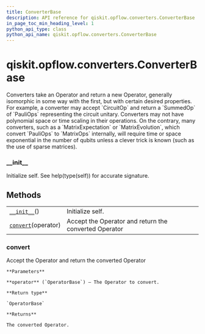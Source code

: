 ```yaml
---
title: ConverterBase
description: API reference for qiskit.opflow.converters.ConverterBase
in_page_toc_min_heading_level: 1
python_api_type: class
python_api_name: qiskit.opflow.converters.ConverterBase
---
```


# qiskit.opflow\.converters.ConverterBase

<Class id="qiskit.opflow.converters.ConverterBase" isDedicatedPage={true} github="https://github.com/qiskit/qiskit/tree/stable/0.17/qiskit/opflow/converters/converter_base.py" signature="ConverterBase">
  Converters take an Operator and return a new Operator, generally isomorphic in some way with the first, but with certain desired properties. For example, a converter may accept `CircuitOp` and return a `SummedOp` of `PauliOps` representing the circuit unitary. Converters may not have polynomial space or time scaling in their operations. On the contrary, many converters, such as a `MatrixExpectation` or `MatrixEvolution`, which convert `PauliOps` to `MatrixOps` internally, will require time or space exponential in the number of qubits unless a clever trick is known (such as the use of sparse matrices).

  ### \_\_init\_\_

  <Function id="qiskit.opflow.converters.ConverterBase.__init__" name="__init__" signature="__init__()">
    Initialize self. See help(type(self)) for accurate signature.
  </Function>

  ## Methods

  |                                                                                                                         |                                                       |
  | ----------------------------------------------------------------------------------------------------------------------- | ----------------------------------------------------- |
  | [`__init__`](#qiskit.opflow.converters.ConverterBase.__init__ "qiskit.opflow.converters.ConverterBase.__init__")()      | Initialize self.                                      |
  | [`convert`](#qiskit.opflow.converters.ConverterBase.convert "qiskit.opflow.converters.ConverterBase.convert")(operator) | Accept the Operator and return the converted Operator |

  ### convert

  <Function id="qiskit.opflow.converters.ConverterBase.convert" name="convert" signature="abstract convert(operator)">
    Accept the Operator and return the converted Operator

    **Parameters**

    **operator** (`OperatorBase`) – The Operator to convert.

    **Return type**

    `OperatorBase`

    **Returns**

    The converted Operator.
  </Function>
</Class>

